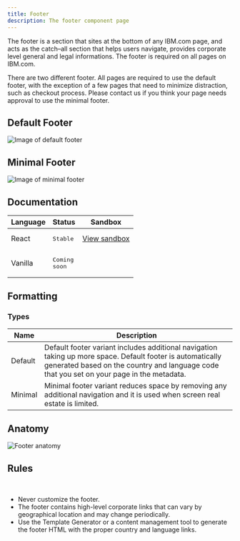 ```yaml
---
title: Footer
description: The footer component page
---
```


<PageDescription>

The footer is a section that sites at the bottom of any IBM.com page, and acts as the catch–all section that helps users navigate, provides corporate level general and legal informations. The footer is required on all pages on IBM.com.

There are two different footer. All pages are required to use the default footer, with the exception of a few pages that need to minimize distraction, such as checkout process. Please contact us if you think your page needs approval to use the minimal footer. 

</PageDescription>

## Default Footer
![Image of default footer](../../images/component/footer/Footer_Demo_Default.jpg)

## Minimal Footer
![Image of minimal footer](../../images/component/footer/Footer_Demo_Minimal.jpg)

## Documentation

| Language      | Status        | Sandbox                                                                              |
| ------------- | -----------   | ------------------------------------------------------------------------             |
| React         | <div><span class="bx--tag bx--tag--green"><pre>Stable</pre></span></div>        | [View sandbox](https://ibmdotcom-react.netlify.com/?path=/story/footer--default)     |
| Vanilla       | <span class="bx--tag bx--tag--purple"><pre>Coming soon</pre></span>   |                                                                                      |

## Formatting 

### Types

| Name          | Description                                                                          |
| ------------- | ------------------------------------------------------------------------             |
| Default       | Default footer variant includes additional navigation taking up more space. Default footer is automatically generated based on the country and language code that you set on your page in the metadata. |
| Minimal       | Minimal footer variant reduces space by removing any additional navigation and it is used when screen real estate is limited.          |

## Anatomy 
![Footer anatomy](../../images/component/footer/Footer_anatomy.jpg)

## Rules
<br/>

* Never customize the footer. 
* The footer contains high-level corporate links that can vary by geographical location and may change periodically. 
* Use the Template Generator or a content management tool to generate the footer HTML with the proper country and language links. 
